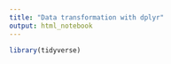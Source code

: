 ```yaml
---
title: "Data transformation with dplyr"
output: html_notebook
---
```


```r
library(tidyverse)
```

